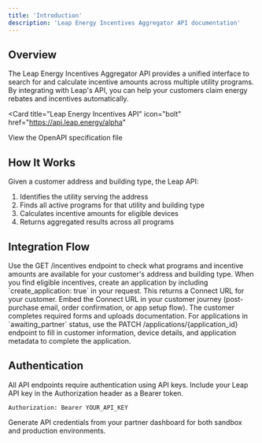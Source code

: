 ```yaml
---
title: 'Introduction'
description: 'Leap Energy Incentives Aggregator API documentation'
---
```


## Overview

The Leap Energy Incentives Aggregator API provides a unified interface to search for and calculate incentive amounts across multiple utility programs. By integrating with Leap's API, you can help your customers claim energy rebates and incentives automatically.

<Card
  title="Leap Energy Incentives API"
  icon="bolt"
  href="https://api.leap.energy/alpha"
>
  View the OpenAPI specification file
</Card>

## How It Works

Given a customer address and building type, the Leap API:

1. Identifies the utility serving the address
2. Finds all active programs for that utility and building type
3. Calculates incentive amounts for eligible devices
4. Returns aggregated results across all programs

## Integration Flow

<Steps>
<Step title="Check Eligibility">
  Use the GET /incentives endpoint to check what programs and incentive amounts are available for your customer's address and building type.
</Step>

<Step title="Create Application">
  When you find eligible incentives, create an application by including `create_application: true` in your request. This returns a Connect URL for your customer.
</Step>

<Step title="Customer Completes Application">
  Embed the Connect URL in your customer journey (post-purchase email, order confirmation, or app setup flow). The customer completes required forms and uploads documentation.
</Step>

<Step title="Upload Partner Data">
  For applications in `awaiting_partner` status, use the PATCH /applications/{application_id} endpoint to fill in customer information, device details, and application metadata to complete the application.
</Step>
</Steps>

## Authentication

All API endpoints require authentication using API keys. Include your Leap API key in the Authorization header as a Bearer token.

```http
Authorization: Bearer YOUR_API_KEY
```

Generate API credentials from your partner dashboard for both sandbox and production environments.
